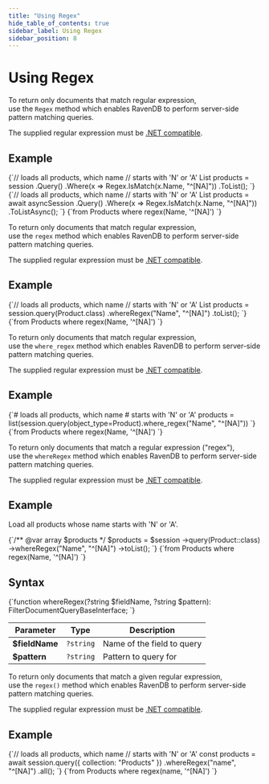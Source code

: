```yaml
---
title: "Using Regex"
hide_table_of_contents: true
sidebar_label: Using Regex
sidebar_position: 8
---
```





# Using Regex
<LanguageSwitcher supportedLanguages={supportedLanguages} />
<LanguageContent language="csharp">


To return only documents that match regular expression,  
use the `Regex` method which enables RavenDB to perform server-side pattern matching queries. 

The supplied regular expression must be [.NET compatible](https://docs.microsoft.com/en-us/dotnet/api/system.text.regularexpressions.regex?view=netframework-4.7.1).

## Example

<Tabs groupId='languageSyntax'>
<TabItem value="Sync" label="Sync">
<CodeBlock language="csharp">
{`// loads all products, which name
// starts with 'N' or 'A'
List<Product> products = session
    .Query<Product>()
    .Where(x => Regex.IsMatch(x.Name, "^[NA]"))
    .ToList();
`}
</CodeBlock>
</TabItem>
<TabItem value="Async" label="Async">
<CodeBlock language="csharp">
{`// loads all products, which name
// starts with 'N' or 'A'
List<Product> products = await asyncSession
    .Query<Product>()
    .Where(x => Regex.IsMatch(x.Name, "^[NA]"))
    .ToListAsync();
`}
</CodeBlock>
</TabItem>
<TabItem value="RQL" label="RQL">
<CodeBlock language="sql">
{`from Products 
where regex(Name, '^[NA]')
`}
</CodeBlock>
</TabItem>
</Tabs>


</LanguageContent>
<LanguageContent language="java">


To return only documents that match regular expression,  
use the `regex` method which enables RavenDB to perform server-side pattern matching queries. 

The supplied regular expression must be [.NET compatible](https://docs.microsoft.com/en-us/dotnet/api/system.text.regularexpressions.regex?view=netframework-4.7.1).

## Example

<Tabs groupId='languageSyntax'>
<TabItem value="Java" label="Java">
<CodeBlock language="java">
{`// loads all products, which name
// starts with 'N' or 'A'
List<Product> products = session.query(Product.class)
    .whereRegex("Name", "^[NA]")
    .toList();
`}
</CodeBlock>
</TabItem>
<TabItem value="RQL" label="RQL">
<CodeBlock language="sql">
{`from Products 
where regex(Name, '^[NA]')
`}
</CodeBlock>
</TabItem>
</Tabs>


</LanguageContent>
<LanguageContent language="python">


To return only documents that match regular expression,  
use the `where_regex` method which enables RavenDB to perform server-side pattern matching queries. 

The supplied regular expression must be [.NET compatible](https://docs.microsoft.com/en-us/dotnet/api/system.text.regularexpressions.regex?view=netframework-4.7.1).

## Example

<Tabs groupId='languageSyntax'>
<TabItem value="Python" label="Python">
<CodeBlock language="python regex_1@clientapi\session\querying\textsearch\usingregex.py /}">
{`# loads all products, which name
# starts with 'N' or 'A'
products = list(session.query(object_type=Product).where_regex("Name", "^[NA]"))
`}
</CodeBlock>
</TabItem>
<TabItem value="RQL" label="RQL">
<CodeBlock language="sql">
{`from Products 
where regex(Name, '^[NA]')
`}
</CodeBlock>
</TabItem>
</Tabs>


</LanguageContent>
<LanguageContent language="php">


To return only documents that match a regular expression ("regex"),  
use the `whereRegex` method which enables RavenDB to perform server-side pattern matching queries. 

The supplied regular expression must be [.NET compatible](https://docs.microsoft.com/en-us/dotnet/api/system.text.regularexpressions.regex?view=netframework-4.7.1).

## Example

Load all products whose name starts with 'N' or 'A'.

<Tabs groupId='languageSyntax'>
<TabItem value="Php" label="Php">
<CodeBlock language="php regex_1@clientapi\session\querying\textsearch\usingregex.php /}">
{`/** @var array<Product> $products */
$products = $session
    ->query(Product::class)
    ->whereRegex("Name", "^[NA]")
    ->toList();
`}
</CodeBlock>
</TabItem>
<TabItem value="RQL" label="RQL">
<CodeBlock language="sql">
{`from Products 
where regex(Name, '^[NA]')
`}
</CodeBlock>
</TabItem>
</Tabs>

## Syntax

<TabItem value="syntax" label="syntax">
<CodeBlock language="php">
{`function whereRegex(?string $fieldName, ?string $pattern): FilterDocumentQueryBaseInterface;
`}
</CodeBlock>
</TabItem>

| Parameter     | Type  | Description                                                                   |
|---------------|-------|-------------------------------------------------------------------------------|
| **$fieldName** | `?string` | Name of the field to query |
| **$pattern** | `?string` | Pattern to query for |


</LanguageContent>
<LanguageContent language="nodejs">


To return only documents that match a given regular expression,  
use the `regex()` method which enables RavenDB to perform server-side pattern matching queries. 

The supplied regular expression must be [.NET compatible](https://docs.microsoft.com/en-us/dotnet/api/system.text.regularexpressions.regex?view=netframework-4.7.1).

## Example

<Tabs groupId='languageSyntax'>
<TabItem value="Node.js" label="Node.js">
<CodeBlock language="js">
{`// loads all products, which name
// starts with 'N' or 'A'
const products = await session.query({ collection: "Products" })
    .whereRegex("name", "^[NA]")
    .all();
`}
</CodeBlock>
</TabItem>
<TabItem value="RQL" label="RQL">
<CodeBlock language="sql">
{`from Products 
where regex(name, '^[NA]')
`}
</CodeBlock>
</TabItem>
</Tabs>


</LanguageContent>

<!---
### Session
- [Query overview](../../../../client-api/session/querying/how-to-query)
- [Full-text search](../../../../client-api/session/querying/text-search/full-text-search)
- [Query with exact match](../../../../client-api/session/querying/text-search/exact-match-query)
- [Querying: Basics](../../../../indexes/querying/query-index)


-->